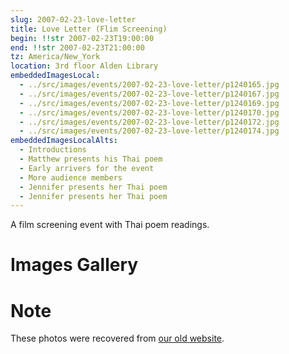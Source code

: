 ```yaml
---
slug: 2007-02-23-love-letter
title: Love Letter (Flim Screening)
begin: !!str 2007-02-23T19:00:00
end: !!str 2007-02-23T21:00:00
tz: America/New_York
location: 3rd floor Alden Library
embeddedImagesLocal:
  - ../src/images/events/2007-02-23-love-letter/p1240165.jpg
  - ../src/images/events/2007-02-23-love-letter/p1240167.jpg
  - ../src/images/events/2007-02-23-love-letter/p1240169.jpg
  - ../src/images/events/2007-02-23-love-letter/p1240170.jpg
  - ../src/images/events/2007-02-23-love-letter/p1240172.jpg
  - ../src/images/events/2007-02-23-love-letter/p1240174.jpg
embeddedImagesLocalAlts:
  - Introductions
  - Matthew presents his Thai poem
  - Early arrivers for the event
  - More audience members
  - Jennifer presents her Thai poem
  - Jennifer presents her Thai poem
---
```


A film screening event with Thai poem readings.

# Images Gallery

<Carousel />

# Note

These photos were recovered from [our old website](https://web.archive.org/web/20240319040242/https://www.ohio.edu/orgs/tsc/).
